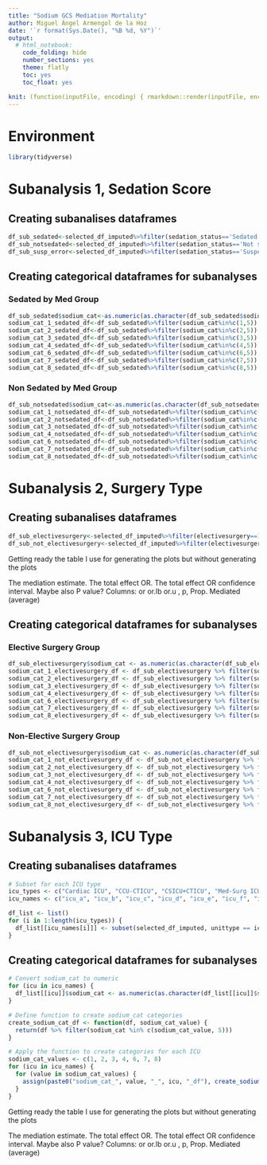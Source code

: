 ```yaml
---
title: "Sodium GCS Mediation Mortality"
author: Miguel Ángel Armengol de la Hoz
date: '`r format(Sys.Date(), "%B %d, %Y")`'
output:
  # html_notebook:
    code_folding: hide
    number_sections: yes
    theme: flatly
    toc: yes
    toc_float: yes

knit: (function(inputFile, encoding) { rmarkdown::render(inputFile, encoding = encoding, output_file = paste0(substr(inputFile,1,nchar(inputFile)-4)," ",Sys.Date(),'.html')) })
---
```


# Environment

```r
library(tidyverse)
```
# Subanalysis 1, Sedation Score

## Creating subanalises dataframes

```r
df_sub_sedated<-selected_df_imputed%>%filter(sedation_status=='Sedated by Med')
df_sub_notsedated<-selected_df_imputed%>%filter(sedation_status=='Not sedated by Med')
df_sub_susp_error<-selected_df_imputed%>%filter(sedation_status=='Suspected error')
```

## Creating categorical dataframes for subanalyses

### Sedated by Med Group

```r
df_sub_sedated$sodium_cat<-as.numeric(as.character(df_sub_sedated$sodium_cat))
sodium_cat_1_sedated_df<-df_sub_sedated%>%filter(sodium_cat%in%c(1,5))
sodium_cat_2_sedated_df<-df_sub_sedated%>%filter(sodium_cat%in%c(2,5))
sodium_cat_3_sedated_df<-df_sub_sedated%>%filter(sodium_cat%in%c(3,5))
sodium_cat_4_sedated_df<-df_sub_sedated%>%filter(sodium_cat%in%c(4,5))
sodium_cat_6_sedated_df<-df_sub_sedated%>%filter(sodium_cat%in%c(6,5))
sodium_cat_7_sedated_df<-df_sub_sedated%>%filter(sodium_cat%in%c(7,5))
sodium_cat_8_sedated_df<-df_sub_sedated%>%filter(sodium_cat%in%c(8,5))
```

### Non Sedated by Med Group

```r
df_sub_notsedated$sodium_cat<-as.numeric(as.character(df_sub_notsedated$sodium_cat))
sodium_cat_1_notsedated_df<-df_sub_notsedated%>%filter(sodium_cat%in%c(1,5))
sodium_cat_2_notsedated_df<-df_sub_notsedated%>%filter(sodium_cat%in%c(2,5))
sodium_cat_3_notsedated_df<-df_sub_notsedated%>%filter(sodium_cat%in%c(3,5))
sodium_cat_4_notsedated_df<-df_sub_notsedated%>%filter(sodium_cat%in%c(4,5))
sodium_cat_6_notsedated_df<-df_sub_notsedated%>%filter(sodium_cat%in%c(6,5))
sodium_cat_7_notsedated_df<-df_sub_notsedated%>%filter(sodium_cat%in%c(7,5))
sodium_cat_8_notsedated_df<-df_sub_notsedated%>%filter(sodium_cat%in%c(8,5))
```

# Subanalysis 2, Surgery Type

## Creating subanalises dataframes

```r
df_sub_electivesurgery<-selected_df_imputed%>%filter(electivesurgery==1)
df_sub_not_electivesurgery<-selected_df_imputed%>%filter(electivesurgery==0)
```


Getting ready the table I use for generating the plots but without generating the plots

The mediation estimate.
The total effect OR.
The total effect OR confidence interval.
Maybe also P value?
Columns: or    or.lb    or.u , p, Prop. Mediated (average)

## Creating categorical dataframes for subanalyses

### Elective Surgery Group

```r
df_sub_electivesurgery$sodium_cat <- as.numeric(as.character(df_sub_electivesurgery$sodium_cat))
sodium_cat_1_electivesurgery_df <- df_sub_electivesurgery %>% filter(sodium_cat %in% c(1, 5))
sodium_cat_2_electivesurgery_df <- df_sub_electivesurgery %>% filter(sodium_cat %in% c(2, 5))
sodium_cat_3_electivesurgery_df <- df_sub_electivesurgery %>% filter(sodium_cat %in% c(3, 5))
sodium_cat_4_electivesurgery_df <- df_sub_electivesurgery %>% filter(sodium_cat %in% c(4, 5))
sodium_cat_6_electivesurgery_df <- df_sub_electivesurgery %>% filter(sodium_cat %in% c(6, 5))
sodium_cat_7_electivesurgery_df <- df_sub_electivesurgery %>% filter(sodium_cat %in% c(7, 5))
sodium_cat_8_electivesurgery_df <- df_sub_electivesurgery %>% filter(sodium_cat %in% c(8, 5))
```

### Non-Elective Surgery Group

```r
df_sub_not_electivesurgery$sodium_cat <- as.numeric(as.character(df_sub_not_electivesurgery$sodium_cat))
sodium_cat_1_not_electivesurgery_df <- df_sub_not_electivesurgery %>% filter(sodium_cat %in% c(1, 5))
sodium_cat_2_not_electivesurgery_df <- df_sub_not_electivesurgery %>% filter(sodium_cat %in% c(2, 5))
sodium_cat_3_not_electivesurgery_df <- df_sub_not_electivesurgery %>% filter(sodium_cat %in% c(3, 5))
sodium_cat_4_not_electivesurgery_df <- df_sub_not_electivesurgery %>% filter(sodium_cat %in% c(4, 5))
sodium_cat_6_not_electivesurgery_df <- df_sub_not_electivesurgery %>% filter(sodium_cat %in% c(6, 5))
sodium_cat_7_not_electivesurgery_df <- df_sub_not_electivesurgery %>% filter(sodium_cat %in% c(7, 5))
sodium_cat_8_not_electivesurgery_df <- df_sub_not_electivesurgery %>% filter(sodium_cat %in% c(8, 5))
```

# Subanalysis 3, ICU Type

## Creating subanalises dataframes

```r
# Subset for each ICU type
icu_types <- c("Cardiac ICU", "CCU-CTICU", "CSICU+CTICU", "Med-Surg ICU", "MICU", "Neuro ICU", "SICU")
icu_names <- c("icu_a", "icu_b", "icu_c", "icu_d", "icu_e", "icu_f", "icu_g")

df_list <- list()
for (i in 1:length(icu_types)) {
  df_list[[icu_names[i]]] <- subset(selected_df_imputed, unittype == icu_types[i])
}
```

## Creating categorical dataframes for subanalyses

```r
# Convert sodium_cat to numeric
for (icu in icu_names) {
  df_list[[icu]]$sodium_cat <- as.numeric(as.character(df_list[[icu]]$sodium_cat))
}

# Define function to create sodium_cat categories
create_sodium_cat_df <- function(df, sodium_cat_value) {
  return(df %>% filter(sodium_cat %in% c(sodium_cat_value, 5)))
}

# Apply the function to create categories for each ICU
sodium_cat_values <- c(1, 2, 3, 4, 6, 7, 8)
for (icu in icu_names) {
  for (value in sodium_cat_values) {
    assign(paste0("sodium_cat_", value, "_", icu, "_df"), create_sodium_cat_df(df_list[[icu]], value))
  }
}
```


Getting ready the table I use for generating the plots but without generating the plots

The mediation estimate.
The total effect OR.
The total effect OR confidence interval.
Maybe also P value?
Columns: or    or.lb    or.u , p, Prop. Mediated (average)
